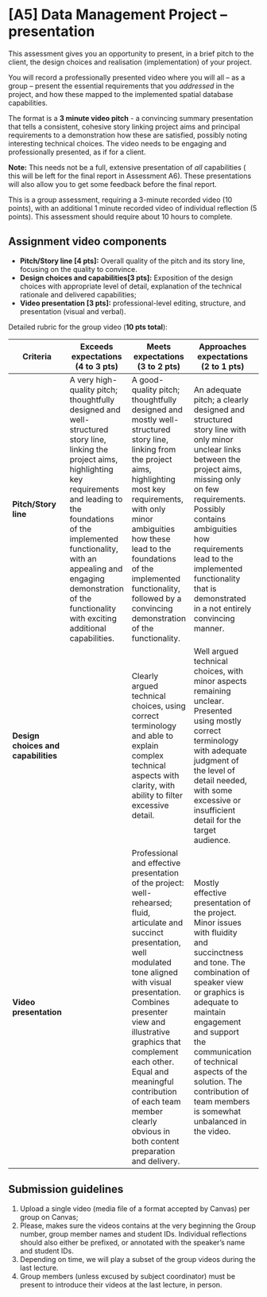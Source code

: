 # [A5] Data Management Project – presentation

This assessment gives you an opportunity to present, in a brief pitch to the client, the design choices and realisation (implementation) of your project.

You will record a professionally presented video where you will all -- as a group -- present the essential requirements that you *addressed* in the project, and how these mapped to the implemented spatial database capabilities.

The format is a **3 minute video pitch** - a convincing summary presentation that tells a consistent, cohesive story linking project aims and principal requirements to a demonstration how these are satisfied, possibly noting interesting technical choices. The video needs to be engaging and professionally presented, as if for a client.

**Note:** This needs not be a full, extensive presentation of *all* capabilities ( this will be left for the final report in Assessment A6). These presentations will also allow you to get some feedback before the final report.

This is a group assessment, requiring a 3-minute recorded video (10 points), with an additional 1 minute recorded video of individual reflection (5 points). This assessment should require about 10 hours to complete.

## Assignment video components

-   **Pitch/Story line \[4 pts\]:** Overall quality of the pitch and its story line, focusing on the quality to convince.
-   **Design choices and capabilities\[3 pts\]:** Exposition of the design choices with appropriate level of detail, explanation of the technical rationale and delivered capabilities;
-   **Video presentation \[3 pts\]:** professional-level editing, structure, and presentation (visual and verbal).

<!--
## Individual reflection video components

+ **Individual reflection [5 pts]:** a professional-level, brief and to the point reflection on your learning in the project, illustrated on an annecdote/situation of your chosing using the aspects of (a) Situation, (b) Approach taken to address the situation, and (c) Outcome, for :
 - a **Technical challenge** you encountered, preferrably one of a *spatial* kind, and how you solved it;
 - the related **individual or teamwork challenge** reflecting on the role team dynamics and collaboration played a role in solving this challenge, and what you learnt from this experience.
-->

Detailed rubric for the group video (**10 pts total**):

| Criteria | Exceeds expectations (4 to 3 pts) | Meets expectations (3 to 2 pts) | Approaches expectations (2 to 1 pts) | Below expectations (\<=1 pt) |
|---|---|---|---|---|
| **Pitch/Story line** | A very high-quality pitch; thoughtfully designed and well-structured story line, linking the project aims, highlighting key requirements and leading to the foundations of the implemented functionality, with an appealing and engaging demonstration of the functionality with exciting additional capabilities. | A good-quality pitch; thoughtfully designed and mostly well-structured story line, linking from the project aims, highlighting most key requirements, with only minor ambiguities how these lead to the foundations of the implemented functionality, followed by a convincing demonstration of the functionality. | An adequate pitch; a clearly designed and structured story line with only minor unclear links between the project aims, missing only on few requirements. Possibly contains ambiguities how requirements lead to the implemented functionality that is demonstrated in a not entirely convincing manner. | An inadequate pitch with a poorly structured story line with major discrepanscies between the project aims and requirements, and delivered capabilities. It is unclear how the requirements lead to the implemented functionality, with a demonstration that fails to demonstrate the capabilities of the implemented database. |
| **Design choices and capabilities** |  | Clearly argued technical choices, using correct terminology and able to explain complex technical aspects with clarity, with ability to filter excessive detail. | Well argued technical choices, with minor aspects remaining unclear. Presented using mostly correct terminology with adequate judgment of the level of detail needed, with some excessive or insufficient detail for the target audience. | Insufficiently argued technical choices, with major aspects of the proposed solution remaining unclear. Presented using at times incorrect terminology or inadequate judgment of the level of detail needed for the target audience. |
| **Video presentation** |  | Professional and effective presentation of the project: well-rehearsed; fluid, articulate and succinct presentation, well modulated tone aligned with visual presentation. Combines presenter view and illustrative graphics that complement each other. Equal and meaningful contribution of each team member clearly obvious in both content preparation and delivery. | Mostly effective presentation of the project. Minor issues with fluidity and succinctness and tone. The combination of speaker view or graphics is adequate to maintain engagement and support the communication of technical aspects of the solution. The contribution of team members is somewhat unbalanced in the video. | Ineffective presentation of the project with major issues with fluidity, verbosity and tone. Inadequate combination of speaker view or graphics (either only a narrated powerpoint, or only a speaker view) is inadequate to maintain engagement and/or understanding of the technical aspects. The contribution of team members is unbalanced, showing less than half of the team members. |

<!--
Rubric for the assessment of the individual reflection video (**5 pts total**):


|     Criteria    	|     Outstanding (5 to 4 pts)    	|     Deep, broad and critical reflection (4 to 3 pts)    	|     Balanced reflection (3 to 2   pts)    	|     Descriptive but shallow (2 to 1 pts)    	|     Weak (<=1 pts)    	|
|---	|---	|---	|---	|---	|---	|
| **Individual Reflection** | Highly reflective response. Good choice of anecdote demonstrating  the ability to identify a technical challenge situation and critically assess own contributions to group effort, including drawing lessons learnt for future changes in behaviour/approach, and areas for self-development. | Reflective response. Suggests an adequate situation that enables to consider how a technical challenge was addressed and to assess own contribution in the context of a group effort to solve it. | Somewhat reflective response. Describes a situation that is not very specific, and does not reflect on individual role in the team and team dynamics. Only vaguely identifies lessons learnt. | Does not identify a suitable technical challenge/situation on which the relfection is based, and only poorly describes the way it has been solved. Learnings are not embedded in a reflection on team dynamics | A reflection on aspecific technical challenge, its solution and related learning are not not evident, and a relationship with the learnings on individual contriubtion and team dynamics are either unconvincing or lacking. |
-->
## Submission guidelines

1.  Upload a single video (media file of a format accepted by Canvas) per group on Canvas;
<!--2. Upload a separate video for your individual reflections (media file of a format accepted by Canvas). -->
2. Please, makes sure the videos contains at the very beginning the Group number, group member names and student IDs. Individual reflections should also either be prefixed, or annotated with the speaker's name and student IDs.
3. Depending on time, we will play a subset of the group videos during the last lecture. 
4. Group members (unless excused by subject coordinator) must be present to introduce their videos at the last lecture, in person.